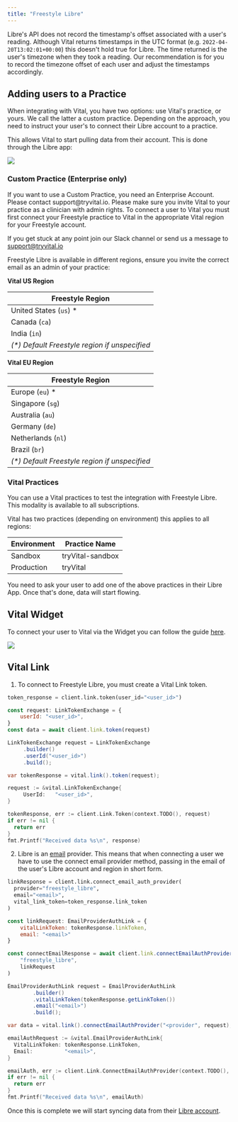 ```yaml
---
title: "Freestyle Libre"
---
```


<Warning>

Libre's API does not record the timestamp's offset associated with a user's reading.
Although Vital returns timestamps in the UTC format (e.g. `2022-04-20T13:02:01+00:00`) this doesn't hold true for Libre. The time returned is the user's timezone when they took a reading. Our recommendation is for you to record the timezone offset
of each user and adjust the timestamps accordingly.

</Warning>

## Adding users to a Practice

When integrating with Vital, you have two options: use Vital's practice, or yours. We call the latter a custom practice. Depending on the approach, you need to instruct your user's to connect their Libre account to a practice.

This allows Vital to start pulling data from their account. This is done through the Libre app:

<img src="/img/connect_libreview.png" className="w-2/5 block mx-auto" />

### Custom Practice (Enterprise only)

<Warning>
  If you want to use a Custom Practice, you need an Enterprise Account. Please
  contact support@tryvital.io.
</Warning>

<Info>
Please make sure you invite Vital to your practice as a clinician with admin rights. To connect a user to Vital you must first connect your Freestyle practice to Vital in the appropriate Vital region for your Freestyle account.

If you get stuck at any point join our Slack channel or send us a message to support@tryvital.io

</Info>

Freestyle Libre is available in different regions, ensure you invite the correct email as an admin of your practice:

**Vital US Region**

| Freestyle Region                               | 
| ---------------------------------------------- | 
| United States (`us`) \*                        | 
| Canada (`ca`)                                  | 
| India (`in`)                                  | 
| _(\*) Default Freestyle region if unspecified_ |

**Vital EU Region**

| Freestyle Region                               | 
| ---------------------------------------------- | 
| Europe (`eu`) \*                               | 
| Singapore (`sg`)                               | 
| Australia (`au`)                               | 
| Germany (`de`)                                 | 
| Netherlands (`nl`)                             | 
| Brazil (`br`)                                  | 
| _(\*) Default Freestyle region if unspecified_ |

### Vital Practices

<Info>
  You can use a Vital practices to test the integration with Freestyle Libre.
  This modality is available to all subscriptions.
</Info>

Vital has two practices (depending on environment) this applies to all regions:

| Environment | Practice Name    |
| ----------- | ---------------- |
| Sandbox     | tryVital-sandbox |
| Production  | tryVital         |

You need to ask your user to add one of the above practices in their Libre App. Once that's done, data will start flowing.

## Vital Widget

To connect your user to Vital via the Widget you can follow the guide [here](/wearables/connecting-providers/launching_link).

<img src="/img/libre_connect.png" className="w-2/5 block mx-auto" />

## Vital Link

1. To connect to Freestyle Libre, you must create a Vital Link token.

<CodeGroup>

```python Python
token_response = client.link.token(user_id="<user_id>")
```

```javascript Node
const request: LinkTokenExchange = {
    userId: "<user_id>",
}
const data = await client.link.token(request)
```

```java Java
LinkTokenExchange request = LinkTokenExchange
     .builder()
     .userId("<user_id>")
     .build();

var tokenResponse = vital.link().token(request);
```

```go Go
request := &vital.LinkTokenExchange{
     UserId:   "<user_id>",
}

tokenResponse, err := client.Link.Token(context.TODO(), request)
if err != nil {
  return err
}
fmt.Printf("Received data %s\n", response)
```

</CodeGroup>

2. Libre is an [email](/api-reference/link/link-email-provider) provider.
   This means that when connecting a user we have to use
   the connect email provider method, passing in the email of the user's Libre account and region in short form.

<CodeGroup>

```python Python
linkResponse = client.link.connect_email_auth_provider(
  provider="freestyle_libre",
  email="<email>",
  vital_link_token=token_response.link_token
)
```

```javascript Node
const linkRequest: EmailProviderAuthLink = {
    vitalLinkToken: tokenResponse.linkToken,
    email: "<email>"
}

const connectEmailResponse = await client.link.connectEmailAuthProvider(
    "freestyle_libre",
    linkRequest
)
```

```java Java
EmailProviderAuthLink request = EmailProviderAuthLink
        .builder()
        .vitalLinkToken(tokenResponse.getLinkToken())
        .email("<email>")
        .build();

var data = vital.link().connectEmailAuthProvider("<provider", request);
```

```go Go
emailAuthRequest := &vital.EmailProviderAuthLink{
  VitalLinkToken: tokenResponse.LinkToken,
  Email:          "<email>",
}

emailAuth, err := client.Link.ConnectEmailAuthProvider(context.TODO(), "freestyle_libre", emailAuthRequest)
if err != nil {
  return err
}
fmt.Printf("Received data %s\n", emailAuth)
```

</CodeGroup>

Once this is complete we will start syncing data from their [Libre account](/api-details/data_flow).
